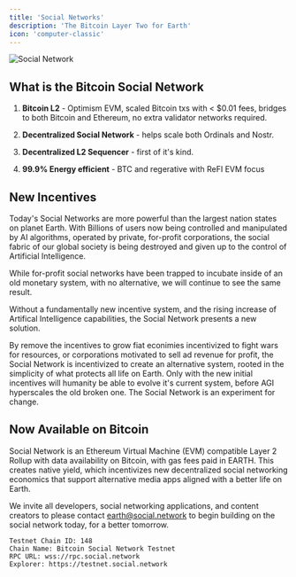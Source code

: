 ```yaml
---
title: 'Social Networks'
description: 'The Bitcoin Layer Two for Earth'
icon: 'computer-classic'
---
```


<img
  src="https://i.imgur.com/6gZi4VX.png"
  alt="Social Network"
/>

## What is the Bitcoin Social Network

1. **Bitcoin L2** - Optimism EVM, scaled Bitcoin txs with < $0.01 fees, bridges to both Bitcoin and Ethereum, no extra validator networks required.

2. **Decentralized Social Network** - helps scale both Ordinals and Nostr.

3. **Decentralized L2 Sequencer** - first of it's kind.

4. **99.9% Energy efficient** - BTC and regerative with ReFI EVM focus

## New Incentives

Today's Social Networks are more powerful than the largest nation states on planet Earth. With Billions of users now being controlled and manipulated by AI algorithms, operated by private, for-profit corporations, the social fabric of our global society is being destroyed and given up to the control of Artificial Intelligence. 

While for-profit social networks have been trapped to incubate inside of an old monetary system, with no alternative, we will continue to see the same result. 

Without a fundamentally new incentive system, and the rising increase of Artifical Intelligence capabilities, the Social Network presents a new solution.

By remove the incentives to grow fiat econimies incentivized to fight wars for resources, or corporations motivated to sell ad revenue for profit, the Social Network is incentivized to create an alternative system, rooted in the simplicity of what protects all life on Earth. Only with the new initial incentives will humanity be able to evolve it's current system, before AGI hyperscales the old broken one. The Social Network is an experiment for change. 

## Now Available on Bitcoin

Social Network is an Ethereum Virtual Machine (EVM) compatible Layer 2 Rollup with data availability on Bitcoin, with gas fees paid in EARTH. This creates native yield, which incentivizes new decentralized social networking economics that support alternative media apps aligned with a better life on Earth. 

We invite all developers, social networking applications, and content creators to please contact earth@social.network to begin building on the social network today, for a better tomorrow. 

```
Testnet Chain ID: 148
Chain Name: Bitcoin Social Network Testnet
RPC URL: wss://rpc.social.network
Explorer: https://testnet.social.network
```
